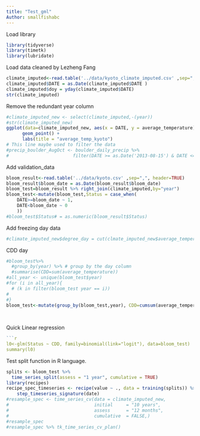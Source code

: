 ```yaml
---
title: "Test_gml"
Author: smallfishabc
---
```

Load library
```r
library(tidyverse)
library(timetk)
library(lubridate)
```

Load data cleaned by Lezheng Fang
```r
climate_imputed<-read.table('../data/kyoto_climate_imputed.csv' ,sep=",", header=TRUE)
climate_imputed$DATE = as.Date(climate_imputed$DATE )
climate_imputed$doy = yday(climate_imputed$DATE)
str(climate_imputed)
```
Remove the redundant year column
```r
#climate_imputed_new <- select(climate_imputed,-(year))
#str(climate_imputed_new)
ggplot(data=climate_imputed_new, aes(x = DATE, y = average_temperature)) +
      geom_point() +
      labs(title = "average_temp_kyoto")
# This line maybe used to filter the data
#precip_boulder_AugOct <- boulder_daily_precip %>%
#                        filter(DATE >= as.Date('2013-08-15') & DATE <= as.Date('2013-10-15'))
```
Add validation_data
```r
bloom_result<-read.table('../data/kyoto.csv' ,sep=",", header=TRUE)
bloom_result$bloom_date = as.Date(bloom_result$bloom_date)
bloom_test=bloom_result %>% right_join(climate_imputed,by="year")
bloom_test<-mutate(bloom_test,Status = case_when(
    DATE>=bloom_date ~ 1,
    DATE<bloom_date ~ 0
    )) 
#bloom_test$Status# = as.numeric(bloom_result$Status)
```

Add freezing day data
```r
#climate_imputed_new$degree_day = cut(clmate_imputed_new$average_temperature,c(2.5,9.2,12.5,16,18))
```

CDD day
```r
#bloom_test%>%
  #group_by(year) %>% # group by the day column
  #summarise(CDD=sum(average_temperature))
#all_year <- unique(bloom_test$year)
#for (i in all_year){
  # (k in filter(bloom_test year == i))
#    
#}
bloom_test<-mutate(group_by(bloom_test,year), CDD=cumsum(average_temperature))
  
  
```

Quick Linear regression
```r

```r
l0<-glm(Status ~ CDD, family=binomial(link="logit"), data=bloom_test)
summary(l0)
```


Test split function in R language.
```r
splits <- bloom_test %>%
  time_series_split(assess = "1 year", cumulative = TRUE)
library(recipes)
recipe_spec_timeseries <- recipe(value ~ ., data = training(splits)) %>%
    step_timeseries_signature(date) 
#resample_spec <- time_series_cv(data = climate_imputed_new,
#                                initial     = "10 years",
#                                assess      = "12 months",
#                                cumulative  = FALSE,)
#resample_spec
#resample_spec %>% tk_time_series_cv_plan()
```

